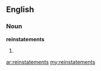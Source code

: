 ==English==

===Noun===
'''reinstatements'''

# {{plural of|[[reinstatement]]}}

[[ar:reinstatements]]
[[my:reinstatements]]